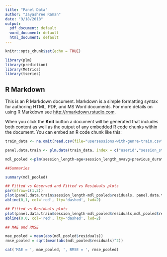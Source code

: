 ---
title: "Panel Data"
author: "Jayashree Raman"
date: "9/18/2018"
output:
  pdf_document: default
  word_document: default
  html_document: default
---

```{r setup, include=FALSE}
knitr::opts_chunk$set(echo = TRUE)
```

```{r}
library(plm)
library(prediction)
library(Metrics)
library(tseries)
```

## R Markdown

This is an R Markdown document. Markdown is a simple formatting syntax for authoring HTML, PDF, and MS Word documents. For more details on using R Markdown see <http://rmarkdown.rstudio.com>.

When you click the **Knit** button a document will be generated that includes both content as well as the output of any embedded R code chunks within the document. You can embed an R code chunk like this:

```{r}

train_data <- na.omit(read.csv(file="usersessions-with-genre-train.csv", header=TRUE, row.names = NULL, sep="|"))

panel.data.train <- plm.data(train_data, index = c("userid","session_start"))

mdl_pooled <-plm(session_length~age+session_length_mvavg+previous_duration+is_holiday+absence_time,  data = panel.data.train, model = "pooling")

##Summaries

summary(mdl_pooled)

## Fitted vs Observed and Fitted vs Residuals plots
par(mfrow=c(1,2))
plot(panel.data.train$session_length-mdl_pooled$residuals, panel.data.train$session_length, asp=1, ylab = "Observed", xlab = "Fitted", main = "Fitted vs Observed ")
abline(0,1, col='red', lty='dashed', lwd=2)

## Fitted vs Residuals plots
plot(panel.data.train$session_length-mdl_pooled$residuals,mdl_pooled$residuals, asp=1, ylab = "Observed", xlab = "Fitted", main = "Fitted vs Residuals")
abline(0,0, col='red', lty='dashed', lwd=2)

## MAE and RMSE

mae_pooled = mean(abs(mdl_pooled$residuals))
rmse_pooled = sqrt(mean(abs(mdl_pooled$residuals)^2))

cat('MAE = ', mae_pooled, ', RMSE = ', rmse_pooled)
```


